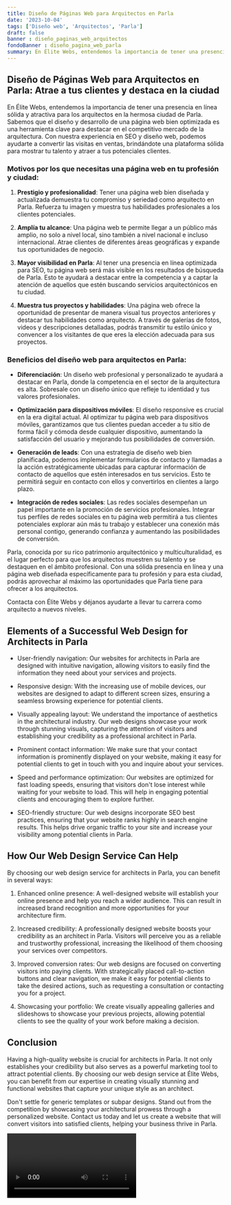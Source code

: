 ```yaml
---
title: Diseño de Páginas Web para Arquitectos en Parla
date: '2023-10-04'
tags: ['Diseño web', 'Arquitectos', 'Parla']
draft: false
banner : diseño_paginas_web_arquitectos
fondoBanner : diseño_pagina_web_parla
summary: En Élite Webs, entendemos la importancia de tener una presencia en línea sólida y atractiva para los arquitectos en la hermosa ciudad de Parla. Sabemos que el diseño y desarrollo de una página web bien optimizada es una herramienta clave para destacar en el competitivo mercado de la arquitectura. Con nuestra experiencia en SEO y diseño web, podemos ayudarte a convertir las visitas en ventas, brindándote una plataforma sólida para mostrar tu talento y atraer a tus potenciales clientes.
---
```


## Diseño de Páginas Web para Arquitectos en Parla: Atrae a tus clientes y destaca en la ciudad

En Élite Webs, entendemos la importancia de tener una presencia en línea sólida y atractiva para los arquitectos en la hermosa ciudad de Parla. Sabemos que el diseño y desarrollo de una página web bien optimizada es una herramienta clave para destacar en el competitivo mercado de la arquitectura. Con nuestra experiencia en SEO y diseño web, podemos ayudarte a convertir las visitas en ventas, brindándote una plataforma sólida para mostrar tu talento y atraer a tus potenciales clientes.

### Motivos por los que necesitas una página web en tu profesión y ciudad:

1. **Prestigio y profesionalidad**: Tener una página web bien diseñada y actualizada demuestra tu compromiso y seriedad como arquitecto en Parla. Refuerza tu imagen y muestra tus habilidades profesionales a los clientes potenciales.

2. **Amplía tu alcance**: Una página web te permite llegar a un público más amplio, no solo a nivel local, sino también a nivel nacional e incluso internacional. Atrae clientes de diferentes áreas geográficas y expande tus oportunidades de negocio.

3. **Mayor visibilidad en Parla**: Al tener una presencia en línea optimizada para SEO, tu página web será más visible en los resultados de búsqueda de Parla. Esto te ayudará a destacar entre la competencia y a captar la atención de aquellos que estén buscando servicios arquitectónicos en tu ciudad.

4. **Muestra tus proyectos y habilidades**: Una página web ofrece la oportunidad de presentar de manera visual tus proyectos anteriores y destacar tus habilidades como arquitecto. A través de galerías de fotos, videos y descripciones detalladas, podrás transmitir tu estilo único y convencer a los visitantes de que eres la elección adecuada para sus proyectos.

### Beneficios del diseño web para arquitectos en Parla:

- **Diferenciación**: Un diseño web profesional y personalizado te ayudará a destacar en Parla, donde la competencia en el sector de la arquitectura es alta. Sobresale con un diseño único que refleje tu identidad y tus valores profesionales.

- **Optimización para dispositivos móviles**: El diseño responsive es crucial en la era digital actual. Al optimizar tu página web para dispositivos móviles, garantizamos que tus clientes puedan acceder a tu sitio de forma fácil y cómoda desde cualquier dispositivo, aumentando la satisfacción del usuario y mejorando tus posibilidades de conversión.

- **Generación de leads**: Con una estrategia de diseño web bien planificada, podemos implementar formularios de contacto y llamadas a la acción estratégicamente ubicadas para capturar información de contacto de aquellos que estén interesados en tus servicios. Esto te permitirá seguir en contacto con ellos y convertirlos en clientes a largo plazo.

- **Integración de redes sociales**: Las redes sociales desempeñan un papel importante en la promoción de servicios profesionales. Integrar tus perfiles de redes sociales en tu página web permitirá a tus clientes potenciales explorar aún más tu trabajo y establecer una conexión más personal contigo, generando confianza y aumentando las posibilidades de conversión.

Parla, conocida por su rico patrimonio arquitectónico y multiculturalidad, es el lugar perfecto para que los arquitectos muestren su talento y se destaquen en el ámbito profesional. Con una sólida presencia en línea y una página web diseñada específicamente para tu profesión y para esta ciudad, podrás aprovechar al máximo las oportunidades que Parla tiene para ofrecer a los arquitectos.

Contacta con Élite Webs y déjanos ayudarte a llevar tu carrera como arquitecto a nuevos niveles.

<GifSeo />

<Cta />

## Elements of a Successful Web Design for Architects in Parla

- User-friendly navigation: Our websites for architects in Parla are designed with intuitive navigation, allowing visitors to easily find the information they need about your services and projects.

- Responsive design: With the increasing use of mobile devices, our websites are designed to adapt to different screen sizes, ensuring a seamless browsing experience for potential clients.

- Visually appealing layout: We understand the importance of aesthetics in the architectural industry. Our web designs showcase your work through stunning visuals, capturing the attention of visitors and establishing your credibility as a professional architect in Parla.

- Prominent contact information: We make sure that your contact information is prominently displayed on your website, making it easy for potential clients to get in touch with you and inquire about your services.

- Speed and performance optimization: Our websites are optimized for fast loading speeds, ensuring that visitors don't lose interest while waiting for your website to load. This will help in engaging potential clients and encouraging them to explore further.

- SEO-friendly structure: Our web designs incorporate SEO best practices, ensuring that your website ranks highly in search engine results. This helps drive organic traffic to your site and increase your visibility among potential clients in Parla.

## How Our Web Design Service Can Help

By choosing our web design service for architects in Parla, you can benefit in several ways:

1. Enhanced online presence: A well-designed website will establish your online presence and help you reach a wider audience. This can result in increased brand recognition and more opportunities for your architecture firm.

2. Increased credibility: A professionally designed website boosts your credibility as an architect in Parla. Visitors will perceive you as a reliable and trustworthy professional, increasing the likelihood of them choosing your services over competitors.

3. Improved conversion rates: Our web designs are focused on converting visitors into paying clients. With strategically placed call-to-action buttons and clear navigation, we make it easy for potential clients to take the desired actions, such as requesting a consultation or contacting you for a project.

4. Showcasing your portfolio: We create visually appealing galleries and slideshows to showcase your previous projects, allowing potential clients to see the quality of your work before making a decision.

## Conclusion

Having a high-quality website is crucial for architects in Parla. It not only establishes your credibility but also serves as a powerful marketing tool to attract potential clients. By choosing our web design service at Élite Webs, you can benefit from our expertise in creating visually stunning and functional websites that capture your unique style as an architect.

Don't settle for generic templates or subpar designs. Stand out from the competition by showcasing your architectural prowess through a personalized website. Contact us today and let us create a website that will convert visitors into satisfied clients, helping your business thrive in Parla.

<Video />

<CtaBot job='Arquitectos' city='Parla'/>

<Gmaps query='Parla+españa+maps' />